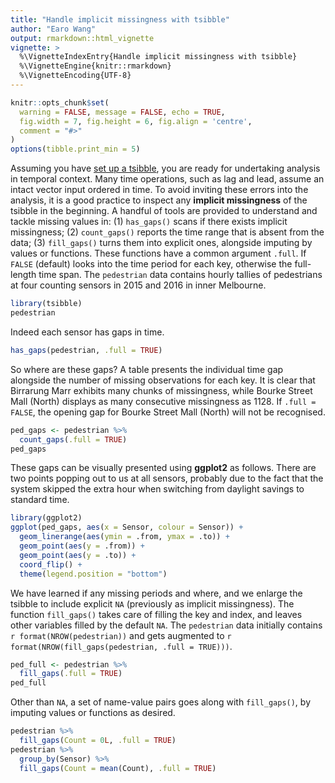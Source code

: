 ```yaml
---
title: "Handle implicit missingness with tsibble"
author: "Earo Wang"
output: rmarkdown::html_vignette
vignette: >
  %\VignetteIndexEntry{Handle implicit missingness with tsibble}
  %\VignetteEngine{knitr::rmarkdown}
  %\VignetteEncoding{UTF-8}
---
```


```r
knitr::opts_chunk$set(
  warning = FALSE, message = FALSE, echo = TRUE,
  fig.width = 7, fig.height = 6, fig.align = 'centre',
  comment = "#>"
)
options(tibble.print_min = 5)
```

Assuming you have [set up a tsibble](https://pkg.earo.me/tsibble/articles/intro-tsibble.html), you are ready for undertaking analysis in temporal context. Many time operations, such as lag and lead, assume an intact vector input ordered in time. To avoid inviting these errors into the analysis, it is a good practice to inspect any **implicit missingness** of the tsibble in the beginning. A handful of tools are provided to understand and tackle missing values in: (1) `has_gaps()` scans if there exists implicit missingness; (2) `count_gaps()` reports the time range that is absent from the data; (3) `fill_gaps()` turns them into explicit ones, alongside imputing by values or functions. These functions have a common argument `.full`. If `FALSE` (default) looks into the time period for each key, otherwise the full-length time span. The `pedestrian` data contains hourly tallies of pedestrians at four counting sensors in 2015 and 2016 in inner Melbourne.

```r
library(tsibble)
pedestrian
```

Indeed each sensor has gaps in time.

```r
has_gaps(pedestrian, .full = TRUE)
```

So where are these gaps? A table presents the individual time gap alongside the number of missing observations for each key. It is clear that Birrarung Marr exhibits many chunks of missingness, while Bourke Street Mall (North) displays as many consecutive missingness as 1128. If `.full = FALSE`, the opening gap for Bourke Street Mall (North) will not be recognised.

```r
ped_gaps <- pedestrian %>% 
  count_gaps(.full = TRUE)
ped_gaps
```

These gaps can be visually presented using **ggplot2** as follows. There are two points popping out to us at all sensors, probably due to the fact that the system skipped the extra hour when switching from daylight savings to standard time.

```r
library(ggplot2)
ggplot(ped_gaps, aes(x = Sensor, colour = Sensor)) +
  geom_linerange(aes(ymin = .from, ymax = .to)) +
  geom_point(aes(y = .from)) +
  geom_point(aes(y = .to)) +
  coord_flip() +
  theme(legend.position = "bottom")
```

We have learned if any missing periods and where, and we enlarge the tsibble to include explicit `NA` (previously as implicit missingness). The function `fill_gaps()` takes care of filling the key and index, and leaves other variables filled by the default `NA`. The `pedestrian` data initially contains `r format(NROW(pedestrian))` and gets augmented to `r format(NROW(fill_gaps(pedestrian, .full = TRUE)))`.

```r
ped_full <- pedestrian %>% 
  fill_gaps(.full = TRUE)
ped_full
```

Other than `NA`, a set of name-value pairs goes along with `fill_gaps()`, by imputing values or functions as desired.

```r
pedestrian %>% 
  fill_gaps(Count = 0L, .full = TRUE)
pedestrian %>% 
  group_by(Sensor) %>% 
  fill_gaps(Count = mean(Count), .full = TRUE)
```
